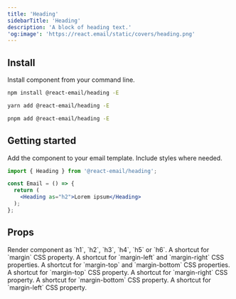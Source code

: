 ```yaml
---
title: 'Heading'
sidebarTitle: 'Heading'
description: 'A block of heading text.'
'og:image': 'https://react.email/static/covers/heading.png'
---
```


## Install

Install component from your command line.

<CodeGroup>

```sh npm
npm install @react-email/heading -E
```

```sh yarn
yarn add @react-email/heading -E
```

```sh pnpm
pnpm add @react-email/heading -E
```

</CodeGroup>

## Getting started

Add the component to your email template. Include styles where needed.

```jsx
import { Heading } from '@react-email/heading';

const Email = () => {
  return (
    <Heading as="h2">Lorem ipsum</Heading>
  );
};
```

## Props

<ResponseField name="as" type="string" default="h1">
  Render component as `h1`, `h2`, `h3`, `h4`, `h5` or `h6`.
</ResponseField>

<ResponseField name="m" type="string">
  A shortcut for `margin` CSS property.
</ResponseField>

<ResponseField name="mx" type="string">
  A shortcut for `margin-left` and `margin-right` CSS properties.
</ResponseField>

<ResponseField name="my" type="string">
  A shortcut for `margin-top` and `margin-bottom` CSS properties.
</ResponseField>

<ResponseField name="mt" type="string">
  A shortcut for `margin-top` CSS property.
</ResponseField>

<ResponseField name="mr" type="string">
  A shortcut for `margin-right` CSS property.
</ResponseField>

<ResponseField name="mb" type="string">
  A shortcut for `margin-bottom` CSS property.
</ResponseField>

<ResponseField name="ml" type="string">
  A shortcut for `margin-left` CSS property.
</ResponseField>

<Snippet file="support.mdx" />
